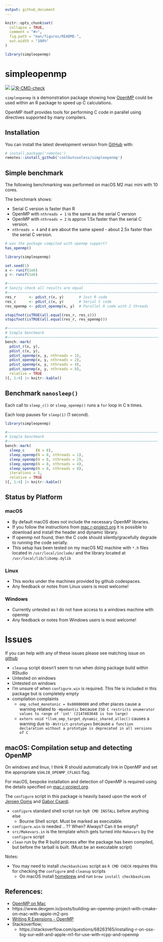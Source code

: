 ```yaml
---
output: github_document
---
```


<!-- README.md is generated from README.Rmd. Please edit that file -->

```r
knitr::opts_chunk$set(
  collapse = TRUE,
  comment = "#>",
  fig.path = "man/figures/README-",
  out.width = "100%"
)

library(simpleopenmp)
```

# simpleopenmp

<!-- badges: start -->
![](https://img.shields.io/badge/cool-useless-green.svg)
[![R-CMD-check](https://github.com/coolbutuseless/simpleopenmp/actions/workflows/R-CMD-check.yaml/badge.svg)](https://github.com/coolbutuseless/simpleopenmp/actions/workflows/R-CMD-check.yaml)
<!-- badges: end -->

`simpleopenmp` is a demonstration package showing how [OpenMP](https://www.openmp.org/) 
could be used within an R package to speed up C calculations.

OpenMP itself provides tools for performing C code in parallel using
directives supported by many compilers.



## Installation

You can install the latest development version from
[GitHub](https://github.com/coolbutuseless/simpleopenmp) with:

``` r
# install.package('remotes')
remotes::install_github('coolbutuseless/simpleopenmp')
```


## Simple benchmark

The following benchmarking was performed on macOS M2 mac mini with 10 cores.

The benchmark shows:

* Serial C version is faster than R
* OpenMP with `nthreads = 1` is the same as the serial C version
* OpenMP with `nthreads = 2` is approx 1.5x faster than the serial C version.
* `nthreads = 4` and `8` are about the same speed - about 2.5x faster than 
  the serial C version.


```r
# was the package compiled with openmp support?
has_openmp()
```



```r
library(simpleopenmp)

set.seed(1)
x <- runif(1e6)
y <- runif(1e6)

#~~~~~~~~~~~~~~~~~~~~~~~~~~~~~~~~~~~~~~~~~~~~~~~~~~~~~~~~~~~~~~~~~~~~~~~~~~~~
# Sanity check all results are equal
#~~~~~~~~~~~~~~~~~~~~~~~~~~~~~~~~~~~~~~~~~~~~~~~~~~~~~~~~~~~~~~~~~~~~~~~~~~~~
res_r      <- pdist_r(x, y)       # Just R code
res_c      <- pdist_c(x, y)       # Serial C code
res_openmp <- pdist_openmp(x, y)  # Parallel R code with 2 threads

stopifnot(isTRUE(all.equal(res_r, res_c)))
stopifnot(isTRUE(all.equal(res_r, res_openmp)))

#~~~~~~~~~~~~~~~~~~~~~~~~~~~~~~~~~~~~~~~~~~~~~~~~~~~~~~~~~~~~~~~~~~~~~~~~~~~~
# Simple benchmark
#~~~~~~~~~~~~~~~~~~~~~~~~~~~~~~~~~~~~~~~~~~~~~~~~~~~~~~~~~~~~~~~~~~~~~~~~~~~~
bench::mark(
  pdist_r(x, y),
  pdist_c(x, y),
  pdist_openmp(x, y, nthreads = 1),
  pdist_openmp(x, y, nthreads = 2),
  pdist_openmp(x, y, nthreads = 4),
  pdist_openmp(x, y, nthreads = 8),
  relative = TRUE
)[, 1:4] |> knitr::kable()
```


## Benchmark `nanosleep()`

Each call to `sleep_c()` or `sleep_openmp()` runs a `for` loop in C `N` times.

Each loop pauses for `sleep(1)` (1 second).

```r
library(simpleopenmp)

#~~~~~~~~~~~~~~~~~~~~~~~~~~~~~~~~~~~~~~~~~~~~~~~~~~~~~~~~~~~~~~~~~~~~~~~~~~~~
# Simple benchmark
#~~~~~~~~~~~~~~~~~~~~~~~~~~~~~~~~~~~~~~~~~~~~~~~~~~~~~~~~~~~~~~~~~~~~~~~~~~~~
bench::mark(
  sleep_c     (N = 8),
  sleep_openmp(N = 8, nthreads = 1),
  sleep_openmp(N = 8, nthreads = 2),
  sleep_openmp(N = 8, nthreads = 4),
  sleep_openmp(N = 8, nthreads = 8),
  iterations = 1,
  relative = TRUE
)[, 1:4] |> knitr::kable()
```





## Status by Platform

### macOS

* By default macOS does not include the necessary OpenMP libraries.
* If you follow the instructions from [mac.r-project.org](https://mac.r-project.org/openmp/)
  it is possible to download and install the header and dynamic library.
* If openmp not found, then the C code should silently/gracefully degrade to 
  running the code serially.
* This setup has been tested on my macOS M2 machine with `*.h` files 
  located in `/usr/local/include/` and the library located at
  `/usr/local/lib/libomp.dylib`

### Linux

* This works under the machines provided by github codespaces.
* Any feedback or notes from Linux users is most welcome!

### Windows

* Currently untested as I do not have access to a windows machine with openmp
* Any feedback or notes from Windows users is most welcome!



# Issues 

If you can help with any of these issues please see matching issue on [github](https://githu.com/coolbutuseless/simpleopenmp/issues)

* `cleanup` script doesn't seem to run when doing package build within RStudio
* Untested on windows
* Untested on windows
* I'm unsure of when `configure.win` is required. This file is included 
  in this package but is completely empty
* compilation complaints
    * `omp_sched_monotonic = 0x80000000` and other places cause a warning related to `-Wpedantic`
      because `ISO C restricts enumerator values to range of 'int' (2147483648 is too large)`
    * `extern void *llvm_omp_target_dynamic_shared_alloc()` causes a warning
      due to `-Wstrict-prototypes` because `a function declaration without a prototype is deprecated in all versions of C`



## macOS: Compilation setup and detecting OpenMP

On windows and linux, I think R should automatically link in OpenMP 
and set the appropriate `$SHLIB_OPENMP_CFLAGS` flag.

For macOS, bespoke installation and detection of OpenMP is required using the details specified
on [mac.r-project.org](https://mac.r-project.org/openmp/).

The `configure` script in this package is heavily based upon the work of 
[Jeroen Ooms](https://github.com/jeroen) and [Gabor Csardi](https://github.com/gaborcsardi).

* `configure` standard shell script run by`R CMD INSTALL` before anything else
    * Bourne Shell script. Must be marked as executable.
* `configure.win` is needed .. ??  When? Always? Can it be empty?
* `src/Makevars.in` is the template which gets turned into `Makevars` by the
  `configure` script
* `clean` run by the R build process after the package has been compiled, 
  but before the tarball is built.  (Must be an executable script)

Notes:

* You may need to install `checkbashisms` script as `R CMD CHECK` requires this
  for checking the `configure` and `cleanup` scripts
    * On macOS install [homebrew](https://brew.sh/) and run `brew install checkbashisms`





## References:

* [OpenMP on Mac](https://mac.r-project.org/openmp/)
* https://www.devgem.io/posts/building-an-openmp-project-with-cmake-on-mac-with-apple-m2-pro
* [Writing R Exensions - OpenMP](https://cran.r-project.org/doc/manuals/r-release/R-exts.html#OpenMP-support)
* Stackoverflow;
    * https://stackoverflow.com/questions/68263165/installing-r-on-osx-big-sur-edit-and-apple-m1-for-use-with-rcpp-and-openmp
